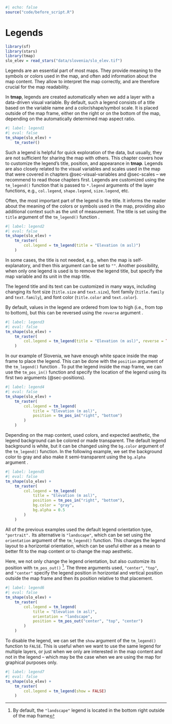 ```r
#| echo: false
source("code/before_script.R")
```

# Legends {#sec-legends}

```r
library(sf)
library(stars)
library(tmap)
slo_elev = read_stars("data/slovenia/slo_elev.tif")
```

Legends are an essential part of most maps.
They provide meaning to the symbols or colors used in the map, and often add information about the map content.
They allow to interpret the map correctly, and are therefore crucial for the map readability.

In **tmap**, legends are created automatically when we add a layer with a data-driven visual variable.
By default, such a legend consists of a title based on the variable name and a color/shape/symbol scale. <!--REF to the color scale section?-->
It is placed outside of the map frame, either on the right or on the bottom of the map, depending on the automatically determined map aspect ratio.

```r
#| label: legend1
#| eval: false
tm_shape(slo_elev) +
    tm_raster()
```

Such a legend is helpful for quick exploration of the data, but usually, they are not sufficient for sharing the map with others.
This chapter covers how to customize the legend's title, position, and appearance in **tmap**.
Legends are also closely related to the visual variables and scales used in the map that were covered in chapters @sec-visual-variables and @sec-scales -- we recommend to read those chapters first.
<!-- also mention/ref to changing the color palette (        col.scale = tm_scale(values = "geyser"),) ?-->
Legends are customized using the `tm_legend()` function that is passed to `*.legend` arguments of the layer functions, e.g., `col.legend`, `shape.legend`, `size.legend`, etc.

Often, the most important part of the legend is the title.
It informs the reader about the meaning of the colors or symbols used in the map, providing also additional context such as the unit of measurement.
The title is set using the `title` argument of the `tm_legend()` function <!--fig ref-->.

```r
#| label: legend2
#| eval: false
tm_shape(slo_elev) +
    tm_raster(
        col.legend = tm_legend(title = "Elevation (m asl)")
    )
```

In some cases, the title is not needed, e.g., when the map is self-explanatory, and then this argument can be set to `""`.
Another possibility, when only one legend is used is to remove the legend title, but specify the map variable and its unit in the map title.

The legend title and its text can be customized in many ways, including changing its font size (`title.size` and `text.size`), font family (`title.family` and `text.family`), and font color (`title.color` and `text.color`).

By default, values in the legend are ordered from low to high (i.e., from top to bottom), but this can be reversed using the `reverse` argument <!--fig ref-->.

```r
#| label: legend3
#| eval: false
tm_shape(slo_elev) +
    tm_raster(
        col.legend = tm_legend(title = "Elevation (m asl)", reverse = TRUE)
    )
```

In our example of Slovenia, we have enough white space inside the map frame to place the legend.
This can be done with the `position` argument of the `tm_legend()` function  <!--fig ref-->.
To put the legend inside the map frame, we can use the `tm_pos_in()` function and specify the location of the legend using its first two arguments (@sec-positions).

```r
#| label: legend4
#| eval: false
tm_shape(slo_elev) +
    tm_raster(
        col.legend = tm_legend(
            title = "Elevation (m asl)",
            position = tm_pos_in("right", "bottom")
        )
    )
```

Depending on the map content, used colors, and expected aesthetic, the legend background can be colored or made transparent.
The default legend background is white, but it can be changed using the `bg.color` argument of the `tm_legend()` function.
In the following example, we set the background color to gray and also make it semi-transparent using the `bg.alpha` argument  <!--fig ref-->.

```r
#| label: legend5
#| eval: false
tm_shape(slo_elev) +
    tm_raster(
        col.legend = tm_legend(
            title = "Elevation (m asl)",
            position = tm_pos_in("right", "bottom"),
            bg.color = "gray",
            bg.alpha = 0.5
        )
    )
```

All of the previous examples used the default legend orientation type, `"portrait".`
Its alternative is `"landscape"`, which can be set using the `orientation` argument of the `tm_legend()` function.
This changes the legend layout to a horizontal orientation, which can be useful either as a mean to better fit to the map content or to change the map aesthetic.

Here, we not only change the legend orientation, but also customize its position <!--ref position chapter--> with `tm_pos_out()` ^[By default, the `"landscape"` legend is located in the bottom right outside of the map frame].
The three arguments used, `"center"`, `"top"`, and `"center"` specify the legend position in horizontal and vertical position outside the map frame and then its position relative to that placement.

```r
#| label: legend6
#| eval: false
tm_shape(slo_elev) +
    tm_raster(
        col.legend = tm_legend(
            title = "Elevation (m asl)",
            orientation = "landscape",
            position = tm_pos_out("center", "top", "center")
        )
    )
```

To disable the legend, we can set the `show` argument of the `tm_legend()` function to `FALSE`.
This is useful when we want to use the same legend for multiple layers, or just when we only are interested in the map content and not in the legend -- which may be the case when we are using the map for graphical purposes only.

```r
#| label: legend7
#| eval: false
tm_shape(slo_elev) +
    tm_raster(
        col.legend = tm_legend(show = FALSE)
    )
```

<!-- tm_legend_bivariate -->
<!-- tm_legend_combine -->
